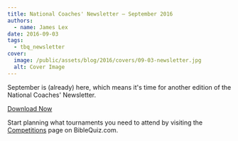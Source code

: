 ```yaml
---
title: National Coaches' Newsletter – September 2016
authors:
  - name: James Lex
date: 2016-09-03
tags:
  - tbq_newsletter
cover:
  image: /public/assets/blog/2016/covers/09-03-newsletter.jpg
  alt: Cover Image
---
```


September is (already) here, which means it's time for another edition of the National Coaches' Newsletter.

<a href="/assets/blog/2016/09-newsletter.pdf" class="btn btn-primary">Download Now</a>

Start planning what tournaments you need to attend by visiting the [Competitions](/tbq/seasons/2016) page on BibleQuiz.com.
